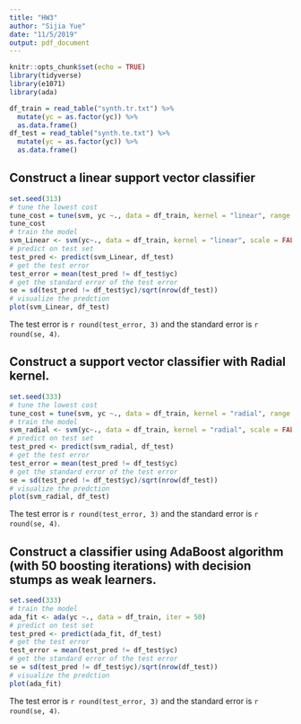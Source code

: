 ```yaml
---
title: "HW3"
author: "Sijia Yue"
date: "11/5/2019"
output: pdf_document
---
```


```r
knitr::opts_chunk$set(echo = TRUE)
library(tidyverse)
library(e1071)
library(ada)
```

```r
df_train = read_table("synth.tr.txt") %>% 
  mutate(yc = as.factor(yc)) %>% 
  as.data.frame()
df_test = read_table("synth.te.txt") %>% 
  mutate(yc = as.factor(yc)) %>% 
  as.data.frame()
```

## Construct a linear support vector classifier

```r
set.seed(313)
# tune the lowest cost
tune_cost = tune(svm, yc ~., data = df_train, kernel = "linear", range = list(cost = c(1:10)))
tune_cost
# train the model
svm_Linear <- svm(yc~., data = df_train, kernel = "linear", scale = FALSE, cost = 2)
# predict on test set
test_pred <- predict(svm_Linear, df_test)
# get the test error
test_error = mean(test_pred != df_test$yc)
# get the standard error of the test error
se = sd(test_pred != df_test$yc)/sqrt(nrow(df_test))
# visualize the predction
plot(svm_Linear, df_test)
```

The test error is `r round(test_error, 3)` and the standard error is `r round(se, 4)`.

## Construct a support vector classifier with Radial kernel.

```r
set.seed(333)
# tune the lowest cost
tune_cost = tune(svm, yc ~., data = df_train, kernel = "radial", range = list(cost = c(1:10)))
# train the model
svm_radial <- svm(yc~., data = df_train, kernel = "radial", scale = FALSE, cost = 8)
# predict on test set
test_pred <- predict(svm_radial, df_test)
# get the test error
test_error = mean(test_pred != df_test$yc)
# get the standard error of the test error
se = sd(test_pred != df_test$yc)/sqrt(nrow(df_test))
# visualize the predction
plot(svm_radial, df_test)
```

The test error is `r round(test_error, 3)` and the standard error is `r round(se, 4)`.

## Construct a classifier using AdaBoost algorithm (with 50 boosting iterations) with decision stumps as weak learners.

```r
set.seed(333)
# train the model
ada_fit <- ada(yc ~., data = df_train, iter = 50)
# predict on test set
test_pred <- predict(ada_fit, df_test)
# get the test error
test_error = mean(test_pred != df_test$yc)
# get the standard error of the test error
se = sd(test_pred != df_test$yc)/sqrt(nrow(df_test))
# visualize the predction
plot(ada_fit)
```

The test error is `r round(test_error, 3)` and the standard error is `r round(se, 4)`.
